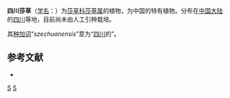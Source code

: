 {{Speciesbox
| genus = Cyperus
| species = szechuanensis
| authority = T. Koyama, 1956
}}

'''四川莎草'''（[[学名|学名]]：{{lang|la|''Cyperus szechuanensis''}}）为[[莎草科|莎草科]][[莎草属|莎草属]]的植物，为中国的特有植物。分布在[[中国大陆|中国大陆]]的[[四川|四川]]等地，目前尚未由人工引种栽培。

其[[种加词|种加词]]“''szechuanensis''”意为“[[四川|四川]]的”。

== 参考文献 ==
<div class="references-small">
* {{cite web| url =http://www.bioinfo.cn/db05/KmzwSpecies.php?action=view&id=6902| title =四川莎草| work =《中国高等植物数据库全库》| publisher =中国科学院微生物研究所| author =昆明植物研究所| accessdate =2009-02-24| deadurl =yes| archiveurl =https://web.archive.org/web/20160305104933/http://www.bioinfo.cn/db05/KmzwSpecies.php?action=view&id=6902| archivedate =2016-03-05}}
</div>
{{Taxonbar|from=Q10924917}}

[[Category:莎草属|S]]
[[Category:1956年描述的植物|S]]


{{植物小作品}}